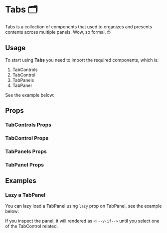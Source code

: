 

<Meta title="Components/Tabs" of={TabStories} />

# Tabs 🗂️
Tabs is a collection of components that used to organizes and presents contents across multiple panels. Wow, so formal. 🤓

## Usage
To start using **Tabs** you need to import the required components, which is:

1. TabControls
2. TabControl
3. TabPanels
4. TabPanel

See the example below:

<Canvas of={TabStories.DocUsage} />

## Props
### TabControls Props
<ArgTypes of={TabControls} />

### TabControl Props
<ArgTypes of={TabControl} />

### TabPanels Props
<ArgTypes of={TabPanels} />

### TabPanel Props
<ArgTypes of={TabPanel} />

## Examples
### Lazy a TabPanel
You can lazy load a TabPanel using `lazy` prop on TabPanel, see the example below:

<Canvas of={TabStories.DocLazy} />

If you inspect the panel, it will rendered as `<!--v-if-->` until you select one of the TabControl related.
